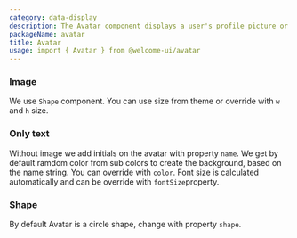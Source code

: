 ```yaml
---
category: data-display
description: The Avatar component displays a user's profile picture or initials in a circular or square format. It helps create a personalized and recognizable interface element, representing users visually across different parts of the application.
packageName: avatar
title: Avatar
usage: import { Avatar } from @welcome-ui/avatar
---
```


### Image

We use `Shape` component. You can use size from theme or override with `w` and `h` size.

<div data-playground="images.tsx" data-component="Avatar"></div>

### Only text

Without image we add initials on the avatar with property `name`. We get by default ramdom color from sub colors to create the background, based on the name string. You can override with `color`. Font size is calculated automatically and can be override with `fontSize`property.

<div data-playground="texts.tsx" data-component="Avatar"></div>

### Shape

By default Avatar is a circle shape, change with property `shape`.

<div data-playground="shape.tsx" data-component="Avatar"></div>
